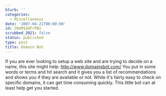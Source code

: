 ```yaml
---
blurb: ''
categories:
  - Miscellaneous
date: '2007-04-21T00:00:00'
id: 20eM1GdFrPBz
scrubbed_2021: false
status: published
type: post
title: Domain Bot
---
```


If you are ever looking to setup a web site and are trying to
decide on a name, this site might help: http://www.domainsbot.com/
You put in some words or terms and hit search and it gives you a
list of recommendations and shows you if they are available or not.
While it's fairly easy to check on specific domains, it can get
time consuming quickly. This little bot can at least help get you
started.
